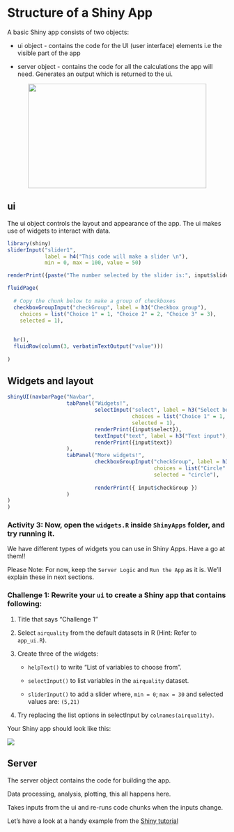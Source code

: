 # Structure of a Shiny App{#structure}

A basic Shiny app consists of two objects:

* ui object - contains the code for the UI (user interface) elements i.e the visible part of the app 

* server object - contains the code for all the calculations the app will need. Generates an output which is returned to the ui.


<center><img src="https://github.com/MonashBioinformaticsPlatform/r-more/blob/gh-pages/figures/shiny_explanation.png?raw=true" width="409" height="240" /></center>

## ui
The ui object controls the layout and appearance of the app. The ui makes use of widgets to interact with data.

```r
library(shiny)
sliderInput("slider1",
            label = h4("This code will make a slider \n"),
            min = 0, max = 100, value = 50)
```

```r
renderPrint({paste("The number selected by the slider is:", input$slider1)})
```

```r
fluidPage(
    
  # Copy the chunk below to make a group of checkboxes
  checkboxGroupInput("checkGroup", label = h3("Checkbox group"), 
    choices = list("Choice 1" = 1, "Choice 2" = 2, "Choice 3" = 3),
    selected = 1),
  
  
  hr(),
  fluidRow(column(3, verbatimTextOutput("value")))
  
)


```

## Widgets and layout

```r
shinyUI(navbarPage("Navbar",
                   tabPanel("Widgets!",
                            selectInput("select", label = h3("Select box"), 
                                        choices = list("Choice 1" = 1, "Choice 2" = 2, "Choice 3" = 3), 
                                        selected = 1),
                            renderPrint({input$select}),
                            textInput("text", label = h3("Text input"), value = "Enter text..."),
                            renderPrint({input$text})
                   ),
                   tabPanel("More widgets!",
                            checkboxGroupInput("checkGroup", label = h3("Checkbox group"), 
                                               choices = list("Circle" = "circle", "Square" = "square", "Triangle" = "triangle"),
                                               selected = "circle"),
                            
                            renderPrint({ input$checkGroup })
                   )
)
)

```

### Activity 3: Now, open the `widgets.R` inside `ShinyApps` folder, and try running it.{- .activity}
We have different types of widgets you can use in Shiny Apps. Have a go at them!!

Please Note: For now, keep the `Server Logic` and `Run the App` as it is. We'll explain these in next sections.

### Challenge 1: Rewrite your `ui` to create a Shiny app that contains following:{- .challenge}

1. Title that says "Challenge 1"

2. Select `airquality` from the default datasets in R (Hint: Refer to `app_ui.R`).

3. Create three of the widgets:

   * `helpText()` to write "List of variables to choose from".
   
   * `selectInput()` to list variables in the `airquality` dataset. 
   
   * `sliderInput()` to add a slider where, `min = 0`; `max = 30` and selected values are: `(5,21)`
   
4. Try replacing the list options in selectInput by `colnames(airquality)`.

Your Shiny app should look like this:

![](figs/challenge1.png)


## Server

The server object contains the code for building the app. 

Data processing, analysis, plotting, this all happens here.

Takes inputs from the ui and re-runs code chunks when the inputs change.

Let's have a look at a handy example from the [Shiny tutorial](http://shiny.rstudio.com/tutorial/written-tutorial/lesson1/)

